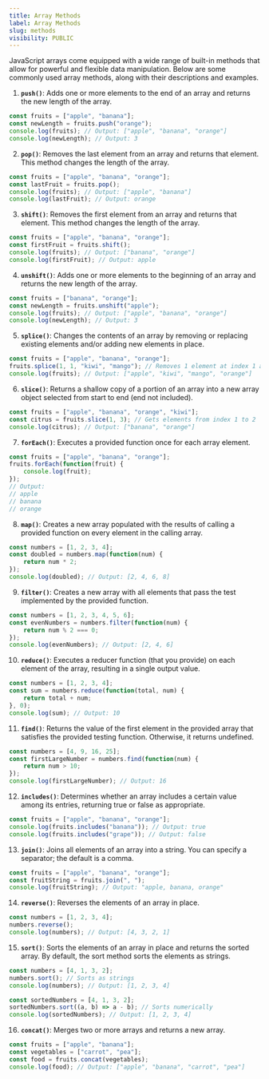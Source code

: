 ```yaml
---
title: Array Methods
label: Array Methods
slug: methods
visibility: PUBLIC
---
```


JavaScript arrays come equipped with a wide range of built-in methods that allow for powerful and flexible data manipulation. Below are some commonly used array methods, along with their descriptions and examples.

1. **`push()`**: 
Adds one or more elements to the end of an array and returns the new length of the array.
```js
const fruits = ["apple", "banana"];
const newLength = fruits.push("orange");
console.log(fruits); // Output: ["apple", "banana", "orange"]
console.log(newLength); // Output: 3
```

2. **`pop()`**: 
Removes the last element from an array and returns that element. This method changes the length of the array.

```js
const fruits = ["apple", "banana", "orange"];
const lastFruit = fruits.pop();
console.log(fruits); // Output: ["apple", "banana"]
console.log(lastFruit); // Output: orange
```

3. **`shift()`**: 
Removes the first element from an array and returns that element. This method changes the length of the array.

```js
const fruits = ["apple", "banana", "orange"];
const firstFruit = fruits.shift();
console.log(fruits); // Output: ["banana", "orange"]
console.log(firstFruit); // Output: apple
```

4. **`unshift()`**: 
Adds one or more elements to the beginning of an array and returns the new length of the array.

```js
const fruits = ["banana", "orange"];
const newLength = fruits.unshift("apple");
console.log(fruits); // Output: ["apple", "banana", "orange"]
console.log(newLength); // Output: 3
```

5. **`splice()`**: 
Changes the contents of an array by removing or replacing existing elements and/or adding new elements in place.

```js
const fruits = ["apple", "banana", "orange"];
fruits.splice(1, 1, "kiwi", "mango"); // Removes 1 element at index 1 and adds "kiwi" and "mango"
console.log(fruits); // Output: ["apple", "kiwi", "mango", "orange"]
```

6. **`slice()`**: 
Returns a shallow copy of a portion of an array into a new array object selected from start to end (end not included).

```js
const fruits = ["apple", "banana", "orange", "kiwi"];
const citrus = fruits.slice(1, 3); // Gets elements from index 1 to 2
console.log(citrus); // Output: ["banana", "orange"]
```

7. **`forEach()`**: 
Executes a provided function once for each array element.

```js
const fruits = ["apple", "banana", "orange"];
fruits.forEach(function(fruit) {
    console.log(fruit);
});
// Output:
// apple
// banana
// orange
```

8. **`map()`**: 
Creates a new array populated with the results of calling a provided function on every element in the calling array.

```js
const numbers = [1, 2, 3, 4];
const doubled = numbers.map(function(num) {
    return num * 2;
});
console.log(doubled); // Output: [2, 4, 6, 8]
```

9. **`filter()`**: 
Creates a new array with all elements that pass the test implemented by the provided function.

```js
const numbers = [1, 2, 3, 4, 5, 6];
const evenNumbers = numbers.filter(function(num) {
    return num % 2 === 0;
});
console.log(evenNumbers); // Output: [2, 4, 6]
```

10. **`reduce()`**: 
Executes a reducer function (that you provide) on each element of the array, resulting in a single output value.

```js
const numbers = [1, 2, 3, 4];
const sum = numbers.reduce(function(total, num) {
    return total + num;
}, 0);
console.log(sum); // Output: 10
```

11. **`find()`**: 
Returns the value of the first element in the provided array that satisfies the provided testing function. Otherwise, it returns undefined.

```js
const numbers = [4, 9, 16, 25];
const firstLargeNumber = numbers.find(function(num) {
    return num > 10;
});
console.log(firstLargeNumber); // Output: 16
```

12. **`includes()`**: 
Determines whether an array includes a certain value among its entries, returning true or false as appropriate.

```js
const fruits = ["apple", "banana", "orange"];
console.log(fruits.includes("banana")); // Output: true
console.log(fruits.includes("grape")); // Output: false
```

13. **`join()`**: 
Joins all elements of an array into a string. You can specify a separator; the default is a comma.

```js
const fruits = ["apple", "banana", "orange"];
const fruitString = fruits.join(", ");
console.log(fruitString); // Output: "apple, banana, orange"
```

14. **`reverse()`**: 
Reverses the elements of an array in place.

```js
const numbers = [1, 2, 3, 4];
numbers.reverse();
console.log(numbers); // Output: [4, 3, 2, 1]
```

15. **`sort()`**: 
Sorts the elements of an array in place and returns the sorted array. By default, the sort method sorts the elements as strings.

```js
const numbers = [4, 1, 3, 2];
numbers.sort(); // Sorts as strings
console.log(numbers); // Output: [1, 2, 3, 4]

const sortedNumbers = [4, 1, 3, 2];
sortedNumbers.sort((a, b) => a - b); // Sorts numerically
console.log(sortedNumbers); // Output: [1, 2, 3, 4]
```

16. **`concat()`**: 
Merges two or more arrays and returns a new array.

```js
const fruits = ["apple", "banana"];
const vegetables = ["carrot", "pea"];
const food = fruits.concat(vegetables);
console.log(food); // Output: ["apple", "banana", "carrot", "pea"]
```